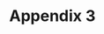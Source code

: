 # Appendix 3 {.unnumbered #appendix3}

<!--
{r contactapp}
contact <- read.csv(here::here("data","metadata","contacts.csv")) |>
           dplyr::mutate(
             name = glue::glue("[{first_name} {last_name}](mailto:{email})")
           ) |>
           dplyr::select(contact_id, name, organization)
contact |>
knitr::kable(
  col.names = c("UID", "Name","Organization"),
  row.names = FALSE,
  caption = "List of organizations and exports for raw data used for the cumulative effects assessment of global changes on the ecological communities of the Scotian Shelf."
) 
-->